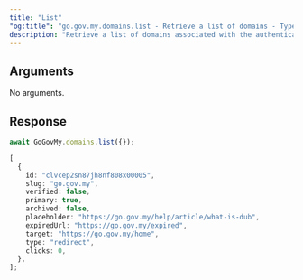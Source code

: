 ```yaml
---
title: "List"
"og:title": "go.gov.my.domains.list - Retrieve a list of domains - TypeScript SDK"
description: "Retrieve a list of domains associated with the authenticated workspace."
---
```



## Arguments

No arguments.

## Response

<DomainResponse />

<RequestExample>

```ts
await GoGovMy.domains.list({});
```

</RequestExample>

<ResponseExample>

```ts
[
  {
    id: "clvcep2sn87jh8nf808x00005",
    slug: "go.gov.my",
    verified: false,
    primary: true,
    archived: false,
    placeholder: "https://go.gov.my/help/article/what-is-dub",
    expiredUrl: "https://go.gov.my/expired",
    target: "https://go.gov.my/home",
    type: "redirect",
    clicks: 0,
  },
];
```

</ResponseExample>
